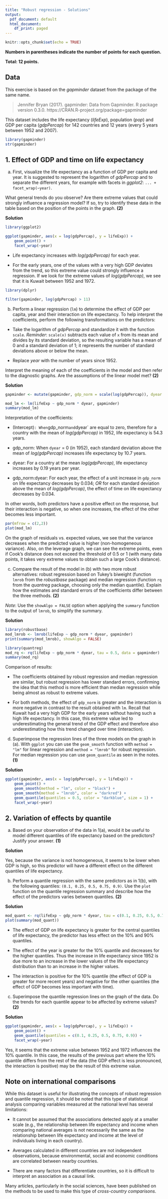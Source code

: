 ```yaml
---
title: "Robust regression - Solutions"
output:
  pdf_document: default
  html_document:
    df_print: paged
---
```


```r
knitr::opts_chunk$set(echo = TRUE)
```

**Numbers in parentheses indicate the number of points for each question.**

**Total: 12 points.**

## Data

This exercise is based on the *gapminder* dataset from the package of the same name.

> Jennifer Bryan (2017). gapminder: Data from Gapminder. R package version 0.3.0. https://CRAN.R-project.org/package=gapminder

This dataset includes the life expectancy (*lifeExp*), population (*pop*) and GDP per capita (*gdpPercap*) for 142 countries and 12 years (every 5 years between 1952 and 2007).

```r
library(gapminder)
str(gapminder)
```

## 1. Effect of GDP and time on life expectancy

a) First, visualize the life expectancy as a function of GDP per capita and year. It is suggested to represent the logarithm of *gdpPercap* and to separate the different years, for example with facets in *ggplot2*: `... + facet_wrap(~year)`.

What general trends do you observe? Are there extreme values that could strongly influence a regression model? If so, try to identify these data in the table based on the position of the points in the graph. **(2)**

**Solution**

```r
library(ggplot2)

ggplot(gapminder, aes(x = log(gdpPercap), y = lifeExp)) +
    geom_point() +
    facet_wrap(~year)
```

- Life expectancy increases with *log(gdpPercap)* for each year.

- For the early years, one of the values with a very high GDP deviates from the trend, so this extreme value could strongly influence a regression. If we look for the extreme values of *log(gdpPercap)*, we see that it is Kuwait between 1952 and 1972.

```r
library(dplyr)

filter(gapminder, log(gdpPercap) > 11)
```


b) Perform a linear regression (`lm`) to determine the effect of GDP per capita, year and their interaction on life expectancy. To help interpret the coefficients, perform the following transformations on the predictors:

- Take the logarithm of *gdpPercap* and standardize it with the function `scale`. *Reminder*: `scale(x)` subtracts each value of `x` from its mean and divides by its standard deviation, so the resulting variable has a mean of 0 and a standard deviation of 1; it represents the number of standard deviations above or below the mean.

- Replace *year* with the number of years since 1952.

Interpret the meaning of each of the coefficients in the model and then refer to the diagnostic graphs. Are the assumptions of the linear model met? **(2)**

**Solution**

```r
gapminder <- mutate(gapminder, gdp_norm = scale(log(gdpPercap)), dyear = year - 1952)

mod_lm <- lm(lifeExp ~ gdp_norm * dyear, gapminder)
summary(mod_lm)
```

Interpretation of the coefficients:

- (Intercept)`: When `gdp_norm` and `dyear` are equal to zero, therefore for a country with the mean of *log(gdpPercap)* in 1952, life expectancy is 54.3 years.

- gdp_norm: When `dyear` = 0 (in 1952), each standard deviation above the mean of *log(gdpPercap)* increases life expectancy by 10.7 years.

- dyear: For a country at the mean *log(gdpPercap)*, life expectancy increases by 0.19 years per year.

- gdp_norm:dyear: For each year, the effect of a unit increase in `gdp_norm` on life expectancy decreases by 0.034; *OR* for each standard deviation above the mean of *log(gdpPercap)*, the effect of time on life expectancy decreases by 0.034.

In other words, both predictors have a positive effect on the response, but their interaction is negative, so when one increases, the effect of the other becomes less important.

```r
par(mfrow = c(2,2))
plot(mod_lm)
```

On the graph of residuals vs. expected values, we see that the variance decreases when the predicted value is higher (non-homogeneous variance). Also, on the leverage graph, we can see the extreme points, even if Cook's distance does not exceed the threshold of 0.5 or 1 (with many data points, it takes very extreme values to obtain such a large Cook's distance).


c) Compare the result of the model in (b) with two more robust alternatives: robust regression based on Tukey's biweight (function `lmrob` from the *robustbase* package) and median regression (function `rq` from the *quantreg* package, choosing only the median quantile). Explain how the estimates and standard errors of the coefficients differ between the three methods. **(2)**

*Note*: Use the `showAlgo = FALSE` option when applying the `summary` function to the output of `lmrob`, to simplify the summary.

**Solution**

```r
library(robustbase)
mod_lmrob <- lmrob(lifeExp ~ gdp_norm * dyear, gapminder)
print(summary(mod_lmrob), showAlgo = FALSE) 

library(quantreg)
mod_rq <- rq(lifeExp ~ gdp_norm * dyear, tau = 0.5, data = gapminder)
summary(mod_rq)
```

Comparison of results:

- The coefficients obtained by robust regression and median regression are similar, but robust regression has lower standard errors, confirming the idea that this method is more efficient than median regression while being almost as robust to extreme values.

- For both methods, the effect of `gdp_norm` is greater and the interaction is more negative in contrast to the result obtained with `lm`. Recall that Kuwait had a very high GDP for the early years without having such a high life expectancy. In this case, this extreme value led to underestimating the general trend of the GDP effect and therefore also underestimating how this trend changed over time (interaction).


(d) Superimpose the regression lines of the three models on the graph in (a). With `ggplot` you can use the `geom_smooth` function with `method = "lm"` for linear regression and `method = "lmrob"` for robust regression. For median regression you can use `geom_quantile` as seen in the notes. **(1)**

**Solution**

```r
ggplot(gapminder, aes(x = log(gdpPercap), y = lifeExp)) +
    geom_point() +
    geom_smooth(method = "lm", color = "black") +
    geom_smooth(method = "lmrob", color = "darkred") +
    geom_quantile(quantiles = 0.5, color = "darkblue", size = 1) +
    facet_wrap(~year)
```

## 2. Variation of effects by quantile

a) Based on your observation of the data in 1(a), would it be useful to model different quantiles of life expectancy based on the predictors? Justify your answer. **(1)**

**Solution**

Yes, because the variance is not homogeneous, it seems to be lower when GDP is high, so this predictor will have a different effect on the different quantiles of life expectancy.


b) Perform a quantile regression with the same predictors as in 1(b), with the following quantiles: `(0.1, 0.25, 0.5, 0.75, 0.9)`. Use the `plot` function on the quantile regression summary and describe how the effect of the predictors varies between quantiles. **(2)**

**Solution**

```r
mod_quant <- rq(lifeExp ~ gdp_norm * dyear, tau = c(0.1, 0.25, 0.5, 0.75, 0.9), data = gapminder)
plot(summary(mod_quant))
```

- The effect of GDP on life expectancy is greater for the central quantiles of life expectancy, the predictor has less effect on the 10% and 90% quantiles.

- The effect of the year is greater for the 10% quantile and decreases for the higher quantiles. Thus the increase in life expectancy since 1952 is due more to an increase in the lower values of the life expectancy distribution than to an increase in the higher values.

- The interaction is positive for the 10% quantile (the effect of GDP is greater for more recent years) and negative for the other quantiles (the effect of GDP becomes less important with time).


c) Superimpose the quantile regression lines on the graph of the data. Do the trends for each quantile appear to be affected by extreme values? **(2)**

**Solution**

```r
ggplot(gapminder, aes(x = log(gdpPercap), y = lifeExp)) +
    geom_point() +
    geom_quantile(quantiles = c(0.1, 0.25, 0.5, 0.75, 0.9)) +
    facet_wrap(~year)
```

Yes, it seems that the extreme value between 1952 and 1972 influences the 10% quantile. In this case, the results of the previous part where the 10% quantile differs from the rest of the data (the GDP effect is less pronounced, the interaction is positive) may be the result of this extreme value.


## Note on international comparisons

While this dataset is useful for illustrating the concepts of robust regression and quantile regression, it should be noted that this type of statistical analysis comparing variables measured at the national level has several limitations:

- It cannot be assumed that the associations detected apply at a smaller scale (e.g., the relationship between life expectancy and income when comparing national averages is not necessarily the same as the relationship between life expectancy and income at the level of individuals living in each country).

- Averages calculated in different countries are not independent observations, because environmental, social and economic conditions are correlated between nearby countries.

- There are many factors that differentiate countries, so it is difficult to interpret an association as a causal link.

Many articles, particularly in the social sciences, have been published on the methods to be used to make this type of *cross-country comparisons*.








